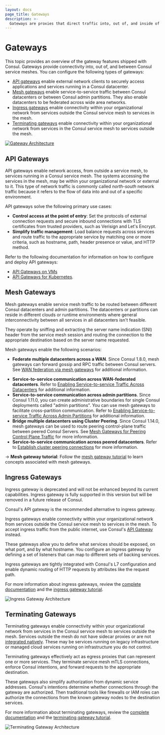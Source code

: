 ```yaml
---
layout: docs
page_title: Gateways
description: >-
  Gateways are proxies that direct traffic into, out of, and inside of Consul's service mesh. They secure communication with external or non-mesh network resources and enable services on different runtimes, cloud providers, or with overlapping IP addresses to communicate with each other.
---
```


# Gateways

This topic provides an overview of the gateway features shipped with Consul. Gateways provide connectivity into, out of, and between Consul service meshes. You can configure the following types of gateways:

- [API gateways](/consul/docs/north-south/api-gateway) enable external network clients to securely access applications and services running in a Consul datacenter.
- [Mesh gateways](#mesh-gateways) enable service-to-service traffic between Consul datacenters or between Consul admin partitions. They also enable datacenters to be federated across wide area networks.
- [Ingress gateways](#ingress-gateways) enable connectivity within your organizational network from services outside the Consul service mesh to services in the mesh.
- [Terminating gateways](#terminating-gateways) enable connectivity within your organizational network from services in the Consul service mesh to services outside the mesh.

[![Gateway Architecture](/img/consul-connect/svgs/consul_gateway_overview.svg)](/img/consul-connect/svgs/consul_gateway_overview.svg)

## API Gateways

API gateways enable network access, from outside a service mesh, to services running in a Consul service mesh. The
systems accessing the services in the mesh, may be within your organizational network or external to it. This type of
network traffic is commonly called _north-south_ network traffic because it refers to the flow of data into and out of
a specific environment.

API gateways solve the following primary use cases:

- **Control access at the point of entry**: Set the protocols of external connection
  requests and secure inbound connections with TLS certificates from trusted
  providers, such as Verisign and Let's Encrypt.
- **Simplify traffic management**: Load balance requests across services and route
  traffic to the appropriate service by matching one or more criteria, such as
  hostname, path, header presence or value, and HTTP method.

Refer to the following documentation for information on how to configure and deploy API gateways:
- [API Gateways on VMs](/consul/docs/connect/gateways/api-gateway/deploy/listeners-vms)
- [API Gateways for Kubernetes](/consul/docs/connect/gateways/api-gateway/deploy/listeners-k8s).

## Mesh Gateways

Mesh gateways enable service mesh traffic to be routed between different Consul datacenters and admin partitions. The datacenters or partitions can reside
in different clouds or runtime environments where general interconnectivity between all services in all datacenters
isn't feasible.

They operate by sniffing and extracting the server name indication (SNI) header from the service mesh session and routing the connection to the appropriate destination based on the server name requested.

Mesh gateways enable the following scenarios:

* **Federate multiple datacenters across a WAN**. Since Consul 1.8.0, mesh gateways can forward gossip and RPC traffic between Consul servers. See [WAN federation via mesh gateways](/consul/docs/connect/gateways/mesh-gateway/wan-federation-via-mesh-gateways) for additional information.
- **Service-to-service communication across WAN-federated datacenters**. Refer to [Enabling Service-to-service Traffic Across Datacenters](/consul/docs/connect/gateways/mesh-gateway/service-to-service-traffic-wan-datacenters) for additional information.
- **Service-to-service communication across admin partitions**. Since Consul 1.11.0, you can create administrative boundaries for single Consul deployments called "admin partitions". You can use mesh gateways to facilitate cross-partition communication. Refer to [Enabling Service-to-service Traffic Across Admin Partitions](/consul/docs/connect/gateways/mesh-gateway/service-to-service-traffic-partitions) for additional information.
- **Bridge multiple datacenters using Cluster Peering**. Since Consul 1.14.0, mesh gateways can be used to route peering control-plane traffic between peered Consul Servers. See [Mesh Gateways for Peering Control Plane Traffic](/consul/docs/connect/gateways/mesh-gateway/peering-via-mesh-gateways) for more information.
- **Service-to-service communication across peered datacenters**. Refer to [Establish cluster peering connections](/consul/docs/east-west/cluster-peering/establish/vm) for more information.

-> **Mesh gateway tutorial**: Follow the [mesh gateway tutorial](/consul/tutorials/developer-mesh/service-mesh-gateways) to learn concepts associated with mesh gateways.

## Ingress Gateways

<Note>

Ingress gateway is deprecated and will not be enhanced beyond its current capabilities. Ingress gateway is fully supported
in this version but will be removed in a future release of Consul.

Consul's API gateway is the recommended alternative to ingress gateway.

</Note>

Ingress gateways enable connectivity within your organizational network from services outside the Consul service mesh
to services in the mesh. To accept ingress traffic from the public internet, use Consul's
[API Gateway](https://www.hashicorp.com/blog/announcing-hashicorp-consul-api-gateway) instead.

These gateways allow you to define what services should be exposed, on what port, and by what hostname. You configure
an ingress gateway by defining a set of listeners that can map to different sets of backing services.

Ingress gateways are tightly integrated with Consul's L7 configuration and enable dynamic routing of HTTP requests by
attributes like the request path.

For more information about ingress gateways, review the [complete documentation](/consul/docs/connect/gateways/ingress-gateway)
and the [ingress gateway tutorial](/consul/tutorials/developer-mesh/service-mesh-ingress-gateways).

![Ingress Gateway Architecture](/img/ingress-gateways.png)

## Terminating Gateways

Terminating gateways enable connectivity within your organizational network from services in the Consul service mesh
to services outside the mesh.
Services outside the mesh do not have sidecar proxies or are not [integrated natively](/consul/docs/connect/native).
These may be services running on legacy infrastructure or managed cloud services running on
infrastructure you do not control.

Terminating gateways effectively act as egress proxies that can represent one or more services. They terminate service mesh
mTLS connections, enforce Consul intentions, and forward requests to the appropriate destination.

These gateways also simplify authorization from dynamic service addresses. Consul's intentions determine whether
connections through the gateway are authorized. Then traditional tools like firewalls or IAM roles can authorize the
connections from the known gateway nodes to the destination services.

For more information about terminating gateways, review the [complete documentation](/consul/docs/connect/gateways/terminating-gateway)
and the [terminating gateway tutorial](/consul/tutorials/developer-mesh/terminating-gateways-connect-external-services).

![Terminating Gateway Architecture](/img/terminating-gateways.png)
